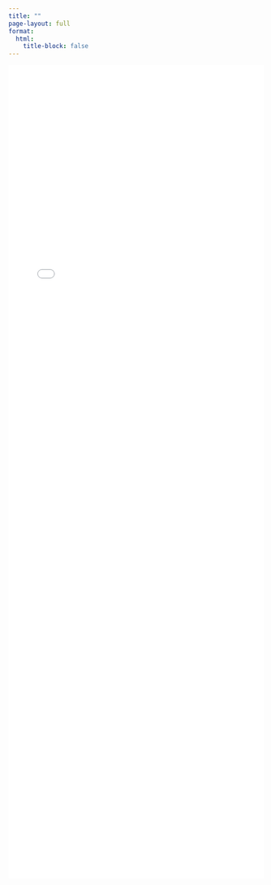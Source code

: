 ```yaml
---
title: ""
page-layout: full
format:
  html:
    title-block: false
---
```


<iframe src="project-airbnb.pdf" width="100%" height="1600px" style="border: none;"></iframe>
